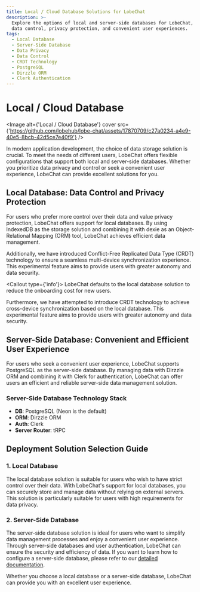 ```yaml
---
title: Local / Cloud Database Solutions for LobeChat
description: >-
  Explore the options of local and server-side databases for LobeChat, offering
  data control, privacy protection, and convenient user experiences.
tags:
  - Local Database
  - Server-Side Database
  - Data Privacy
  - Data Control
  - CRDT Technology
  - PostgreSQL
  - Dirzzle ORM
  - Clerk Authentication
---
```


# Local / Cloud Database

<Image alt={'Local / Cloud Database'} cover src={'https://github.com/lobehub/lobe-chat/assets/17870709/c27a0234-a4e9-40e5-8bcb-42d5ce7e40f9'} />

In modern application development, the choice of data storage solution is crucial. To meet the needs of different users, LobeChat offers flexible configurations that support both local and server-side databases. Whether you prioritize data privacy and control or seek a convenient user experience, LobeChat can provide excellent solutions for you.

## Local Database: Data Control and Privacy Protection

For users who prefer more control over their data and value privacy protection, LobeChat offers support for local databases. By using IndexedDB as the storage solution and combining it with dexie as an Object-Relational Mapping (ORM) tool, LobeChat achieves efficient data management.

Additionally, we have introduced Conflict-Free Replicated Data Type (CRDT) technology to ensure a seamless multi-device synchronization experience. This experimental feature aims to provide users with greater autonomy and data security.

<Callout type={'info'}>
  LobeChat defaults to the local database solution to reduce the onboarding cost for new users.
</Callout>

Furthermore, we have attempted to introduce CRDT technology to achieve cross-device synchronization based on the local database. This experimental feature aims to provide users with greater autonomy and data security.

## Server-Side Database: Convenient and Efficient User Experience

For users who seek a convenient user experience, LobeChat supports PostgreSQL as the server-side database. By managing data with Dirzzle ORM and combining it with Clerk for authentication, LobeChat can offer users an efficient and reliable server-side data management solution.

### Server-Side Database Technology Stack

- **DB**: PostgreSQL (Neon is the default)
- **ORM**: Dirzzle ORM
- **Auth**: Clerk
- **Server Router**: tRPC

## Deployment Solution Selection Guide

### 1. Local Database

The local database solution is suitable for users who wish to have strict control over their data. With LobeChat's support for local databases, you can securely store and manage data without relying on external servers. This solution is particularly suitable for users with high requirements for data privacy.

### 2. Server-Side Database

The server-side database solution is ideal for users who want to simplify data management processes and enjoy a convenient user experience. Through server-side databases and user authentication, LobeChat can ensure the security and efficiency of data. If you want to learn how to configure a server-side database, please refer to our [detailed documentation](/docs/self-hosting/advanced/server-database).

Whether you choose a local database or a server-side database, LobeChat can provide you with an excellent user experience.
